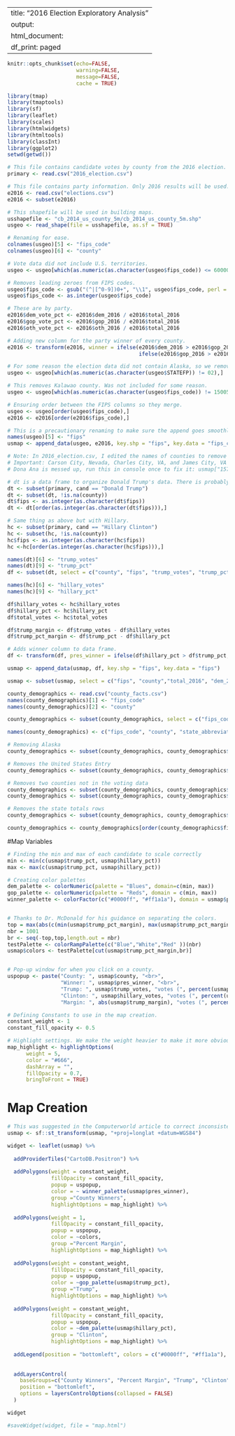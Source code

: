 
---
title: "2016 Election Exploratory Analysis"
output:
  html_document:
    df_print: paged
---
```r
knitr::opts_chunk$set(echo=FALSE,
                      warning=FALSE,
                      message=FALSE,
                      cache = TRUE)
```

```r
library(tmap)
library(tmaptools)
library(sf)
library(leaflet)
library(scales)
library(htmlwidgets)
library(htmltools)
library(classInt)
library(ggplot2)
setwd(getwd())
```


```r
# This file contains candidate votes by county from the 2016 election.
primary <- read.csv("2016_election.csv")

# This file contains party information. Only 2016 results will be used. 
e2016 <- read.csv("elections.csv") 
e2016 <- subset(e2016)

# This shapefile will be used in building maps. 
usshapefile <- "cb_2014_us_county_5m/cb_2014_us_county_5m.shp" 
usgeo <- read_shape(file = usshapefile, as.sf = TRUE)
```

```r
# Renaming for ease.
colnames(usgeo)[5] <- "fips_code" 
colnames(usgeo)[6] <- "county" 

# Vote data did not include U.S. territories.
usgeo <- usgeo[which(as.numeric(as.character(usgeo$fips_code)) <= 60000),] 

# Removes leading zeroes from FIPS codes. 
usgeo$fips_code <- gsub("(^|[^0-9])0+", "\\1", usgeo$fips_code, perl = TRUE) 
usgeo$fips_code <- as.integer(usgeo$fips_code) 

# These are by party.
e2016$dem_vote_pct <- e2016$dem_2016 / e2016$total_2016
e2016$gop_vote_pct <- e2016$gop_2016 / e2016$total_2016
e2016$oth_vote_pct <- e2016$oth_2016 / e2016$total_2016

# Adding new column for the party winner of every county. 
e2016 <- transform(e2016, winner = ifelse(e2016$dem_2016 > e2016$gop_2016 & e2016$dem_2016 > e2016$oth_2016, "Dem",
                                          ifelse(e2016$gop_2016 > e2016$oth_2016 & e2016$gop_2016 > e2016$dem_2016, "GOP", "Other"))) 

# For some reason the election data did not contain Alaska, so we remove it (Alaska FIPS start with 2).
usgeo <- usgeo[which(as.numeric(as.character(usgeo$STATEFP)) != 02),]

# This removes Kalawao county. Was not included for some reason.
usgeo <- usgeo[which(as.numeric(as.character(usgeo$fips_code)) != 15005),]

# Ensuring order between the FIPS columns so they merge.
usgeo <- usgeo[order(usgeo$fips_code),]
e2016 <- e2016[order(e2016$fips_code),]

# This is a precautionary renaming to make sure the append goes smoothly.
names(usgeo)[5] <- "fips"
usmap <- append_data(usgeo, e2016, key.shp = "fips", key.data = "fips_code")
```


```r
# Note: In 2016_election.csv, I edited the names of counties to remove "county" from the end of every county. I also removed "parish" and "city."
# Important: Carson City, Nevada, Charles City, VA, and James City, VA all need to keep "city"" in their name.
# Dona Ana is messed up, run this in console once to fix it: usmap["1576", "county"] = "Dona Ana"

# dt is a data frame to organize Donald Trump's data. There is probably a cleaner way to do this. Will come back later.
dt <- subset(primary, cand == "Donald Trump")
dt <- subset(dt, !is.na(county))
dt$fips <- as.integer(as.character(dt$fips))
dt <- dt[order(as.integer(as.character(dt$fips))),]

# Same thing as above but with Hillary.
hc <- subset(primary, cand == "Hillary Clinton")
hc <- subset(hc, !is.na(county))
hc$fips <- as.integer(as.character(hc$fips))
hc <-hc[order(as.integer(as.character(hc$fips))),]

names(dt)[6] <- "trump_votes"
names(dt)[9] <- "trump_pct"
df <- subset(dt, select = c("county", "fips", "trump_votes", "trump_pct"))

names(hc)[6] <- "hillary_votes"
names(hc)[9] <- "hillary_pct"

df$hillary_votes <- hc$hillary_votes
df$hillary_pct <- hc$hillary_pct
df$total_votes <- hc$total_votes

df$trump_margin <- df$trump_votes - df$hillary_votes
df$trump_pct_margin <- df$trump_pct - df$hillary_pct

# Adds winner column to data frame.
df <- transform(df, pres_winner = ifelse(df$hillary_pct > df$trump_pct, "Clinton", "Trump"))

usmap <- append_data(usmap, df, key.shp = "fips", key.data = "fips")

usmap <- subset(usmap, select = c("fips", "county","total_2016", "dem_2016", "gop_2016", "oth_2016", "dem_vote_pct", "gop_vote_pct", "oth_vote_pct", "winner", "county.data.1", "trump_votes", "trump_pct", "hillary_votes", "hillary_pct", "total_votes", "trump_margin", "trump_pct_margin", "pres_winner", "geometry"))

```


```r
county_demographics <- read.csv("county_facts.csv")
names(county_demographics)[1] <- "fips_code"
names(county_demographics)[2] <- "county"

county_demographics <- subset(county_demographics, select = c("fips_code", "county", "state_abbreviation", "PST045214","AGE135214","AGE295214","AGE775214","SEX255214","RHI125214","RHI225214","RHI725214","POP645213","POP815213","EDU635213","EDU685213","VET605213","INC910213","INC110213","PVY020213"))

names(county_demographics) <- c("fips_code", "county", "state_abbreviation", "pop_2014", "under_five", "under_eighteen", "over_65", "female", "white", "black", "hispanic", "foreign_born", "other_language", "high_school_grad", "bachelors_degree", "veterans", "income_per_capita", "median_household","below_poverty")

# Removing Alaska
county_demographics <- subset(county_demographics, county_demographics$state_abbreviation != "AK")

# Removes the United States Entry
county_demographics <- subset(county_demographics, county_demographics$fips_code != "0")

# Removes two counties not in the voting data
county_demographics <- subset(county_demographics, county_demographics$fips_code != "15005")
county_demographics <- subset(county_demographics, county_demographics$fips_code != "51515")

# Removes the state totals rows
county_demographics <- subset(county_demographics, county_demographics$state_abbreviation != "")

county_demographics <- county_demographics[order(county_demographics$fips_code),]
```



#Map Variables
```r
# Finding the min and max of each candidate to scale correctly
min <- min(c(usmap$trump_pct, usmap$hillary_pct))
max <- max(c(usmap$trump_pct, usmap$hillary_pct))

# Creating color palettes
dem_palette <- colorNumeric(palette = "Blues", domain=c(min, max))
gop_palette <- colorNumeric(palette = "Reds", domain = c(min, max))
winner_palette <- colorFactor(c("#0000ff", "#ff1a1a"), domain = usmap$pres_winner)


# Thanks to Dr. McDonald for his guidance on separating the colors.
top = max(abs(c(min(usmap$trump_pct_margin), max(usmap$trump_pct_margin))))
nbr = 1001
br <- seq(-top,top,length.out = nbr)
testPalette <- colorRampPalette(c("Blue","White","Red" ))(nbr)
usmap$colors <- testPalette[cut(usmap$trump_pct_margin,br)]


# Pop-up window for when you click on a county.
uspopup <- paste("County: ", usmap$county, "<br>",
                 "Winner: ", usmap$pres_winner, "<br>",
                 "Trump: ", usmap$trump_votes, "votes (", percent(usmap$trump_pct), ") <br>",
                 "Clinton: ", usmap$hillary_votes, "votes (", percent(usmap$hillary_pct), ") <br>",
                 "Margin: ", abs(usmap$trump_margin), "votes (", percent(abs( usmap$trump_pct_margin)), ")")

# Defining Constants to use in the map creation.
constant_weight <- 1
constant_fill_opacity <- 0.5

# Highlight settings. We make the weight heavier to make it more obvious when hovering over a county.
map_highlight <- highlightOptions(
      weight = 5,
      color = "#666",
      dashArray = "",
      fillOpacity = 0.7,
      bringToFront = TRUE)
```

# Map Creation
```r

# This was suggested in the Computerworld article to correct inconsistent datum.
usmap <- sf::st_transform(usmap, "+proj=longlat +datum=WGS84")

widget <- leaflet(usmap) %>%
  
  addProviderTiles("CartoDB.Positron") %>%
  
  addPolygons(weight = constant_weight,
              fillOpacity = constant_fill_opacity,
              popup = uspopup,
              color = ~ winner_palette(usmap$pres_winner),
              group ="County Winners",
              highlightOptions = map_highlight) %>%
  
  addPolygons(weight = 1,
              fillOpacity = constant_fill_opacity,
              popup = uspopup,
              color = ~colors,
              group ="Percent Margin",
              highlightOptions = map_highlight) %>%
  
  addPolygons(weight = constant_weight,
              fillOpacity = constant_fill_opacity, 
              popup = uspopup, 
              color = ~gop_palette(usmap$trump_pct),
              group ="Trump",
              highlightOptions = map_highlight) %>%
  
  addPolygons(weight = constant_weight,
              fillOpacity = constant_fill_opacity,
              popup = uspopup, 
              color = ~dem_palette(usmap$hillary_pct),
              group = "Clinton",
              highlightOptions = map_highlight) %>%
  
  addLegend(position = "bottomleft", colors = c("#0000ff", "#ff1a1a"), labels = c("Clinton", "Trump")) %>%
  
  
  addLayersControl(
    baseGroups=c("County Winners", "Percent Margin", "Trump", "Clinton"),
    position = "bottomleft",
    options = layersControlOptions(collapsed = FALSE)
  )

widget
```

```r
#saveWidget(widget, file = "map.html")
```
